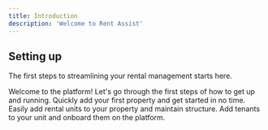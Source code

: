 ```yaml
---
title: Introduction
description: 'Welcome to Rent Assist'
---
```


## Setting up

The first steps to streamlining your rental management starts here.

<CardGroup cols={2}>
  <Card
    title="First onboarding"
    icon="handshake"
    href="pages/onboarding"
  >
    Welcome to the platform! Let's go through the first steps
    of how to get up and running.
  </Card>
  <Card
    title="Managing properties"
    icon="house"
    href="pages/properties"
  >
    Quickly add your first property and get started in no time.
  </Card>
  <Card
    title="Managing units"
    icon="house"
    href="pages/units"
  >
    Easily add rental units to your property and maintain structure.
  </Card>
  <Card
    title="Managing tenants"
    icon="person"
    href="pages/tenants"
  >
    Add tenants to your unit and onboard them on the platform.
  </Card>
</CardGroup>